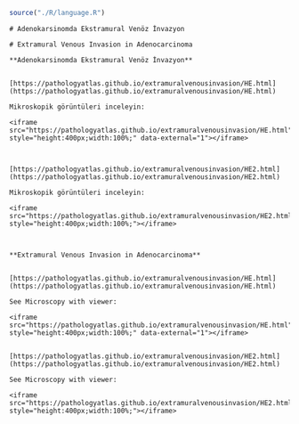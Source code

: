 ```r
source("./R/language.R")
```

```asis
# Adenokarsinomda Ekstramural Venöz İnvazyon
```

```asis
# Extramural Venous Invasion in Adenocarcinoma
```

```asis

**Adenokarsinomda Ekstramural Venöz İnvazyon**


[https://pathologyatlas.github.io/extramuralvenousinvasion/HE.html](https://pathologyatlas.github.io/extramuralvenousinvasion/HE.html)

Mikroskopik görüntüleri inceleyin:

<iframe src="https://pathologyatlas.github.io/extramuralvenousinvasion/HE.html" style="height:400px;width:100%;" data-external="1"></iframe>



[https://pathologyatlas.github.io/extramuralvenousinvasion/HE2.html](https://pathologyatlas.github.io/extramuralvenousinvasion/HE2.html)

Mikroskopik görüntüleri inceleyin:

<iframe src="https://pathologyatlas.github.io/extramuralvenousinvasion/HE2.html" style="height:400px;width:100%;"></iframe>



```

```asis

**Extramural Venous Invasion in Adenocarcinoma**


[https://pathologyatlas.github.io/extramuralvenousinvasion/HE.html](https://pathologyatlas.github.io/extramuralvenousinvasion/HE.html)

See Microscopy with viewer: 

<iframe src="https://pathologyatlas.github.io/extramuralvenousinvasion/HE.html" style="height:400px;width:100%;" data-external="1"></iframe>


[https://pathologyatlas.github.io/extramuralvenousinvasion/HE2.html](https://pathologyatlas.github.io/extramuralvenousinvasion/HE2.html)

See Microscopy with viewer: 

<iframe src="https://pathologyatlas.github.io/extramuralvenousinvasion/HE2.html" style="height:400px;width:100%;"></iframe>







```
